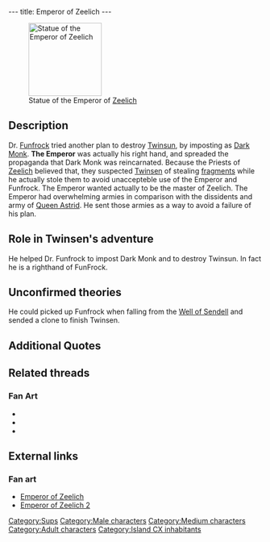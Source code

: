 ---
title: Emperor of Zeelich
---

{{Character|
Name=Emperor of Zeelich|
Image=EMPERER.jpg|
Race=[[Sup]]|
Gender=Male|
Size=Medium|
Age=Adult}}

[[Image:Emperor statue.gif|right|145px|thumb|Statue of the Emperor of [[Zeelich]]]]

{{Quote|
Quote=Here you are at last! I was waiting for you Twinsunian, Dark Monk told me a lot about you!!|
Character=Emperor of Zeelich}}

==Description==
Dr. [[Funfrock]] tried another plan to destroy [[Twinsun]], by imposting as [[Dark Monk]]. '''The Emperor''' was actually his right hand, and spreaded the propaganda that Dark Monk was reincarnated.
Because the Priests of [[Zeelich]] believed that, they suspected [[Twinsen]] of stealing [[Dark Monk's key|fragments]] while he actually stole them to avoid unaccepteble use of the Emperor and Funfrock. The Emperor wanted actually to be the master of Zeelich. The Emperor had overwhelming armies in comparison with the dissidents and army of [[Queen Astrid]]. He sent those armies as a way to avoid a failure of his plan.

==Role in Twinsen's adventure==
He helped Dr. Funfrock to impost Dark Monk and to destroy Twinsun. In fact he is a righthand of FunFrock.

==Unconfirmed theories==
He could picked up Funfrock when falling from the [[Well of Sendell]] and sended a clone to finish Twinsen.

==Additional Quotes==
{{Quote|
Quote=It's over Twinsen, you lost. To make your defeat even more bitter, I am going to tell you the truth. With all these beliefs, I was not master of my own planet, people had only ears for Dark Monk's priests<nowiki>!!</nowiki> One day, a stranger landed on Zeelich and offered to pass himself off as Dark Monk. Together, we spread the belief that he was to fulfill the great prophecy. Of course, this is far from the truth. I don't know why, but Dark Monk wants to appropriate the magical energy contained in your planet. And, since I want to become the master of Zeelich, we made a deal<nowiki>!!!</nowiki>|
Character=Emperor of Zeelich}}
{{Quote|
Quote=Twinsunian, Dark Monk is unbeatable. In his statue, he has built a machine capable of storing the magical energy that he intends to steal from your planet<nowiki>!!!</nowiki> My agents went to Twinsun to kidnap your wizards since we needed them to attract the energy from your planet to Zeelich. But we were forced to kidnap the children because the wizards refused to cooperate<nowiki>!!</nowiki> You were our only obstacle. But now, we have won. The destruction of Twinsun and the use of the machine will intervene during the next ceremony. And you cannot prevent me from triggering the lunar reactors<nowiki>!!!</nowiki>|
Character=Emperor of Zeelich}}

==Related threads==
===Fan Art===
* {{thread|id=7692|title=Another Emperor}}
* {{thread|id=4336|title=Emperor wallpaper}}
* {{thread|id=4236|title=Emperor}}

==External links==
===Fan art===
* [http://www.deviantart.com/deviation/7406127/?qo=81&q=by%3Asepulchrave&qh=sort%3Atime+-in%3Ascraps Emperor of Zeelich]
* [http://www.deviantart.com/view/16452412/ Emperor of Zeelich 2]

[[Category:Sups]]
[[Category:Male characters]]
[[Category:Medium characters]]
[[Category:Adult characters]]
[[Category:Island CX inhabitants]]